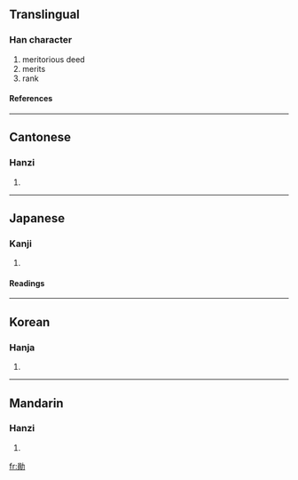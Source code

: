 {{see|勋|勲}}

==Translingual==
===Han character===
{{Han char|rad=力|as=10|sn=12|four=6482<sub>7</sub>|canj=口金大尸 (RCKS)}}
# meritorious deed
# merits
# rank
====References====
{{Han ref|kx=0148.250|dkj=02402|dj=0335.050|hdz=10376.120|uh=52DB|ud=21211|bh=B3D4|bd=46036}}
----
==Cantonese==
===Hanzi===
{{yue-hanzi|jyut=|y=fan1}}
# {{defn|Cantonese}}
----
==Japanese==
===Kanji===
{{ja-kanji|grade=|rs=力10}}
# {{defn|Japanese}} 
====Readings====
{{ja-readings|on=[[くん]] (kun)|kun=[[いさお]] (isao)}}
----
==Korean==
===Hanja===
{{ko-hanja|hangeul=훈|rv=hun|mr=hun}}
# {{defn|Korean}}
----
==Mandarin==
===Hanzi===
{{cmn-hanzi|sim=勋|pin=[[xūn]] (xun1)|wg=hsün<sup>1</sup>}}
# {{defn|Mandarin}}

[[fr:勛]]